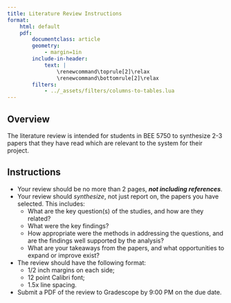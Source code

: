 ```yaml
---
title: Literature Review Instructions
format:
    html: default
    pdf:
        documentclass: article
        geometry:
            - margin=1in  
        include-in-header:
            text: |
                \renewcommand\toprule[2]\relax
                \renewcommand\bottomrule[2]\relax
        filters:
            - ../_assets/filters/columns-to-tables.lua
---
```


## Overview

The literature review is intended for students in BEE 5750 to synthesize 2-3 papers that they have read which are relevant to the system for their project.

## Instructions

- Your review should be no more than 2 pages, ***not including references***.
- Your review should *synthesize*, not just report on, the papers you have selected. This includes:
    - What are the key question(s) of the studies, and how are they related?
    - What were the key findings?
    - How appropriate were the methods in addressing the questions, and are the findings well supported by the analysis?
    - What are your takeaways from the papers, and what opportunities to expand or improve exist?
- The review should have the following format:
    - 1/2 inch margins on each side;
    - 12 point Calibri font;
    - 1.5x line spacing.
- Submit a PDF of the review to Gradescope by 9:00 PM on the due date. 